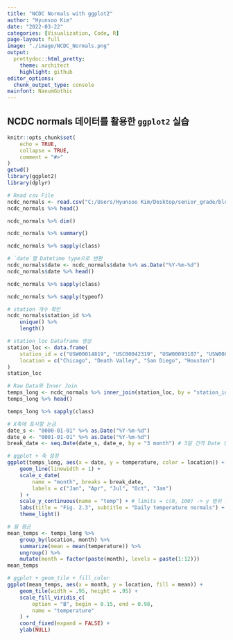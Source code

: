 ```yaml
---
title: "NCDC Normals with ggplot2"
author: "Hyunsoo Kim"
date: "2022-03-22"
categories: [Visualization, Code, R]
page-layout: full
image: "./image/NCDC_Normals.png"
output:
  prettydoc::html_pretty:
    theme: architect
    highlight: github
editor_options: 
  chunk_output_type: console
mainfont: NanumGothic
---
```


## NCDC normals 데이터를 활용한 `ggplot2` 실습

```r
knitr::opts_chunk$set(
    echo = TRUE,
    collapse = TRUE,
    comment = "#>"
)
getwd()
library(ggplot2)
library(dplyr)
```

```r
# Read csv File
ncdc_normals <- read.csv("C:/Users/Hyunsoo Kim/Desktop/senior_grade/blog/my-quarto-website/Data_Visualization/data/ncdc_normals.csv")
ncdc_normals %>% head()

ncdc_normals %>% dim()

ncdc_normals %>% summary()

ncdc_normals %>% sapply(class)
```

```r
# `date`열 Datetime type으로 변환
ncdc_normals$date <- ncdc_normals$date %>% as.Date("%Y-%m-%d")
ncdc_normals$date %>% head()

ncdc_normals %>% sapply(class)

ncdc_normals %>% sapply(typeof)
```

```r
# station 개수 확인
ncdc_normals$station_id %>%
    unique() %>%
    length()

# station_loc Dataframe 생성
station_loc <- data.frame(
    station_id = c("USW00014819", "USC00042319", "USW00093107", "USW00012918"),
    location = c("Chicago", "Death Valley", "San Diego", "Houston")
)
station_loc

# Raw Data와 Inner Join
temps_long <- ncdc_normals %>% inner_join(station_loc, by = "station_id")
temps_long %>% head()

temps_long %>% sapply(class)
```

```r
# X축에 표시할 눈금
date_s <- "0000-01-01" %>% as.Date("%Y-%m-%d")
date_e <- "0001-01-01" %>% as.Date("%Y-%m-%d")
break_date <- seq.Date(date_s, date_e, by = "3 month") # 3달 간격 Date 생성

# ggplot + 축 설정
ggplot(temps_long, aes(x = date, y = temperature, color = location)) +
    geom_line(linewidth = 1) +
    scale_x_date(
        name = "month", breaks = break_date,
        labels = c("Jan", "Apr", "Jul", "Oct", "Jan")
    ) +
    scale_y_continuous(name = "temp") + # limits = c(0, 100) -> y 범위 지정
    labs(title = "Fig. 2.3", subtitle = "Daily temperature normals") +
    theme_light()
```

```r
# 월 평균
mean_temps <- temps_long %>%
    group_by(location, month) %>%
    summarize(mean = mean(temperature)) %>%
    ungroup() %>%
    mutate(month = factor(paste(month), levels = paste(1:12)))
mean_temps

# ggplot + geom_tile + fill_color
ggplot(mean_temps, aes(x = month, y = location, fill = mean)) +
    geom_tile(width = .95, height = .95) +
    scale_fill_viridis_c(
        option = "B", begin = 0.15, end = 0.98,
        name = "temperature"
    ) +
    coord_fixed(expand = FALSE) +
    ylab(NULL)
```

